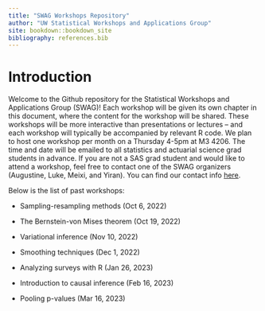```yaml
--- 
title: "SWAG Workshops Repository"
author: "UW Statistical Workshops and Applications Group"
site: bookdown::bookdown_site
bibliography: references.bib 
---
```


# Introduction

Welcome to the Github repository for the Statistical Workshops and Applications Group (SWAG)! Each workshop will be given its own chapter in this document, where the content for the workshop will be shared. These workshops will be more interactive than presentations or lectures -- and each workshop will typically be accompanied by relevant R code. We plan to host one workshop per month on a Thursday 4-5pm at M3 4206. The time and date will be emailed to all statistics and actuarial science grad students in advance. If you are not a SAS grad student and would like to attend a workshop, feel free to contact one of the SWAG organizers (Augustine, Luke, Meixi, and Yiran). You can find our contact info [here](https://uwaterloo.ca/statistics-and-actuarial-science/about/people/group/58).

Below is the list of past workshops:

- Sampling-resampling methods (Oct 6, 2022)

- The Bernstein-von Mises theorem (Oct 19, 2022)

- Variational inference (Nov 10, 2022)

- Smoothing techniques (Dec 1, 2022)

- Analyzing surveys with R (Jan 26, 2023)

- Introduction to causal inference (Feb 16, 2023)

- Pooling p-values (Mar 16, 2023)